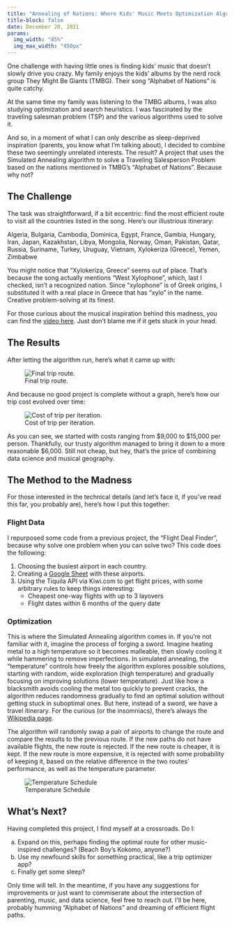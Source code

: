 ```yaml
---
title: "Annealing of Nations: Where Kids' Music Meets Optimization Algorithms"
title-block: false
date: December 20, 2021
params:
  img_width: "85%"
  img_max_width: "450px"
---
```


One challenge with having little ones is finding kids' music that doesn't slowly drive you crazy. My family enjoys the kids' albums by the nerd rock group They Might Be Giants (TMBG). Their song "Alphabet of Nations" is quite catchy.

At the same time my family was listening to the TMBG albums, I was also studying optimization and search heuristics. I was fascinated by the traveling salesman problem (TSP) and the various algorithms used to solve it.

And so, in a moment of what I can only describe as sleep-deprived inspiration (parents, you know what I'm talking about), I decided to combine these two seemingly unrelated interests. The result? A project that uses the Simulated Annealing algorithm to solve a Traveling Salesperson Problem based on the nations mentioned in TMBG's "Alphabet of Nations". Because why not?

## The Challenge

The task was straightforward, if a bit eccentric: find the most efficient route to visit all the countries listed in the song. Here's our illustrious itinerary:

Algeria, Bulgaria, Cambodia, Dominica, Egypt, France, Gambia, Hungary, Iran, Japan, Kazakhstan, Libya, Mongolia, Norway, Oman, Pakistan, Qatar, Russia, Suriname, Turkey, Uruguay, Vietnam, Xylokeriza (Greece), Yemen, Zimbabwe

You might notice that "Xylokeriza, Greece" seems out of place. That's because the song actually mentions "West Xylophone", which, last I checked, isn't a recognized nation. Since "xylophone" is of Greek origins, I substituted it with a real place in Greece that has "xylo" in the name. Creative problem-solving at its finest.

For those curious about the musical inspiration behind this madness, you can find the [video here](https://www.youtube.com/watch?v=drgrvDypOjA). Just don't blame me if it gets stuck in your head.

## The Results

After letting the algorithm run, here's what it came up with:

![Final trip route.](/images/projects/sa/best_path.png)

And because no good project is complete without a graph, here's how our trip cost evolved over time:

![Cost of trip per iteration.](/images/projects/sa/costs.png)

As you can see, we started with costs ranging from $9,000 to $15,000 per person. Thankfully, our trusty algorithm managed to bring it down to a more reasonable $6,000. Still not cheap, but hey, that's the price of combining data science and musical geography.

## The Method to the Madness

For those interested in the technical details (and let's face it, if you've read this far, you probably are), here's how I put this together:

### Flight Data

I repurposed some code from a previous project, the "Flight Deal Finder", because why solve one problem when you can solve two? This code does the following:

1. Choosing the busiest airport in each country.
2. Creating a [Google Sheet](https://docs.google.com/spreadsheets/d/19raiE-l9t2JQhXz9MIMl93NWHnDpGyqgyGUEPSGaBk0/edit?usp=sharing) with these airports.
3. Using the Tiquila API via Kiwi.com to get flight prices, with some arbitrary rules to keep things interesting:
   - Cheapest one-way flights with up to 3 layovers
   - Flight dates within 6 months of the query date

### Optimization

This is where the Simulated Annealing algorithm comes in. If you're not familiar with it, imagine the process of forging a sword. Imagine heating metal to a high temperature so it becomes malleable, then slowly cooling it while hammering to remove imperfections. In simulated annealing, the "temperature" controls how freely the algorithm explores possible solutions, starting with random, wide exploration (high temperature) and gradually focusing on improving solutions (lower temperature). Just like how a blacksmith avoids cooling the metal too quickly to prevent cracks, the algorithm reduces randomness gradually to find an optimal solution without getting stuck in suboptimal ones. But here, instead of a sword, we have a travel itinerary. For the curious (or the insomniacs), there's always the [Wikipedia page](https://en.wikipedia.org/wiki/Simulated_annealing).

The algorithm will randomly swap a pair of airports to change the route and compare the results to the previous route. If the new paths do not have available flights, the new route is rejected. If the new route is cheaper, it is kept. If the new route is more expensive, it is rejected with some probability of keeping it, based on the relative difference in the two routes' performance, as well as the temperature parameter.

![Temperature Schedule](/images/projects/sa/schedule.png)

## What's Next?

Having completed this project, I find myself at a crossroads. Do I:

a) Expand on this, perhaps finding the optimal route for other music-inspired challenges? (Beach Boy's Kokomo, anyone?)
b) Use my newfound skills for something practical, like a trip optimizer app?
c) Finally get some sleep?

Only time will tell. In the meantime, if you have any suggestions for improvements or just want to commiserate about the intersection of parenting, music, and data science, feel free to reach out. I'll be here, probably humming "Alphabet of Nations" and dreaming of efficient flight paths.